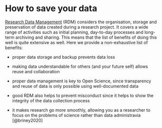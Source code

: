 # How to save your data

[Research Data Management](https://the-turing-way.netlify.app/afterword/glossary.html#term-Research-Data-Management) (RDM) considers the organisation, storage and preservation of data created during a research project. It covers a wide range of activities such as initial planning, day-to-day processes and long-term archiving and sharing. This means that the list of benefits of doing this well is quite extensive as well. Here we provide a non-exhaustive list of benefits:

-   proper data storage and backup prevents data loss

-   making data understandable for others (and your future self) allows reuse and collaboration

-   proper data management is key to Open Science, since transparency and reuse of data is only possible using well-documented data

-   good RDM also helps to prevent misconduct since it helps to show the integrity of the data collection process

-   it makes research go more smoothly, allowing you as a researcher to focus on the problems of science rather than data administravia [@briney2020]
